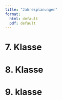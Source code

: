 ```yaml
---
title: "Jahresplanungen"
format: 
  html: default
  pdf: default
---
```


# 7. Klasse

# 8. Klasse

# 9. klasse
